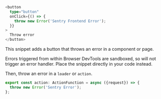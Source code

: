```typescript {filename:routes/error.tsx}
<button
  type="button"
  onClick={() => {
    throw new Error('Sentry Frontend Error');
  }}
>
  Throw error
</button>
```

This snippet adds a button that throws an error in a component or page.

<Note>

Errors triggered from within Browser DevTools are sandboxed, so will not trigger an error handler. Place the snippet directly in your code instead.

</Note>

Then, throw an error in a `loader` or `action`.

```typescript {filename:routes/error.tsx}
export const action: ActionFunction = async ({request}) => {
  throw new Error('Sentry Error');
};
```
